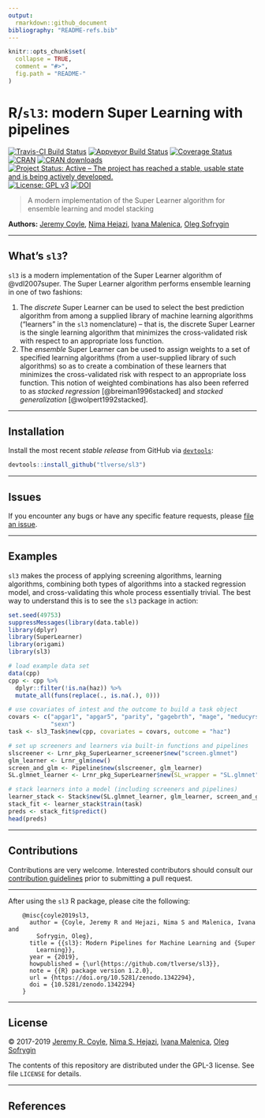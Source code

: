 ```yaml
---
output:
  rmarkdown::github_document
bibliography: "README-refs.bib"
---
```


<!-- README.md is generated from README.Rmd. Please edit that file -->

```r
knitr::opts_chunk$set(
  collapse = TRUE,
  comment = "#>",
  fig.path = "README-"
)
```

# R/`sl3`: modern Super Learning with pipelines

[![Travis-CI Build Status](https://travis-ci.org/tlverse/sl3.svg?branch=master)](https://travis-ci.org/tlverse/sl3)
[![Appveyor Build Status](https://ci.appveyor.com/api/projects/status/hagh8vidrdeacr7f?svg=true)](https://ci.appveyor.com/project/tlverse/sl3)
[![Coverage Status](https://img.shields.io/codecov/c/github/tlverse/sl3/master.svg)](https://codecov.io/github/tlverse/sl3?branch=master)
[![CRAN](http://www.r-pkg.org/badges/version/sl3)](http://www.r-pkg.org/pkg/sl3)
[![CRAN downloads](https://cranlogs.r-pkg.org/badges/sl3)](https://CRAN.R-project.org/package=sl3)
[![Project Status: Active – The project has reached a stable, usable state and is being actively developed.](https://www.repostatus.org/badges/latest/active.svg)](https://www.repostatus.org/#active)
[![License: GPL v3](https://img.shields.io/badge/License-GPL%20v3-blue.svg)](https://www.gnu.org/licenses/gpl-3.0)
[![DOI](https://zenodo.org/badge/DOI/10.5281/zenodo.1342294.svg)](https://doi.org/10.5281/zenodo.1342294)

> A modern implementation of the Super Learner algorithm for ensemble learning
> and model stacking

__Authors:__ [Jeremy Coyle](https://github.com/jeremyrcoyle), [Nima
Hejazi](https://github.com/nhejazi), [Ivana
Malenica](https://github.com/podTockom), [Oleg
Sofrygin](https://github.com/osofr)

---

## What's `sl3`?

`sl3` is a modern implementation of the Super Learner algorithm of
@vdl2007super. The Super Learner algorithm performs ensemble learning in one of
two fashions:

1. The _discrete_ Super Learner can be used to select the best prediction
   algorithm from among a supplied library of machine learning algorithms
   ("learners" in the `sl3` nomenclature) -- that is, the discrete Super Learner
   is the single learning algorithm that minimizes the cross-validated risk with
   respect to an appropriate loss function.
2. The _ensemble_ Super Learner can be used to assign weights to a set of
   specified learning algorithms (from a user-supplied library of such
   algorithms) so as to create a combination of these learners that minimizes
   the cross-validated risk with respect to an appropriate loss function. This
   notion of weighted combinations has also been referred to as _stacked
   regression_ [@breiman1996stacked] and _stacked generalization_
   [@wolpert1992stacked].

---

## Installation

<!--
For standard use, we recommend installing the package from
[CRAN](https://cran.r-project.org/) via

```r
install.packages("sl3")
```
-->

Install the most recent _stable release_ from GitHub via
[`devtools`](https://www.rstudio.com/products/rpackages/devtools/):

```r
devtools::install_github("tlverse/sl3")
```

---

## Issues

If you encounter any bugs or have any specific feature requests, please [file an
issue](https://github.com/tlverse/sl3/issues).

---

## Examples

`sl3` makes the process of applying screening algorithms, learning algorithms,
combining both types of algorithms into a stacked regression model, and
cross-validating this whole process essentially trivial. The best way to
understand this is to see the `sl3` package in action:

```r
set.seed(49753)
suppressMessages(library(data.table))
library(dplyr)
library(SuperLearner)
library(origami)
library(sl3)

# load example data set
data(cpp)
cpp <- cpp %>%
  dplyr::filter(!is.na(haz)) %>%
  mutate_all(funs(replace(., is.na(.), 0)))

# use covariates of intest and the outcome to build a task object
covars <- c("apgar1", "apgar5", "parity", "gagebrth", "mage", "meducyrs",
            "sexn")
task <- sl3_Task$new(cpp, covariates = covars, outcome = "haz")

# set up screeners and learners via built-in functions and pipelines
slscreener <- Lrnr_pkg_SuperLearner_screener$new("screen.glmnet")
glm_learner <- Lrnr_glm$new()
screen_and_glm <- Pipeline$new(slscreener, glm_learner)
SL.glmnet_learner <- Lrnr_pkg_SuperLearner$new(SL_wrapper = "SL.glmnet")

# stack learners into a model (including screeners and pipelines)
learner_stack <- Stack$new(SL.glmnet_learner, glm_learner, screen_and_glm)
stack_fit <- learner_stack$train(task)
preds <- stack_fit$predict()
head(preds)
```

---

## Contributions

Contributions are very welcome. Interested contributors should consult our
[contribution
guidelines](https://github.com/tlverse/sl3/blob/master/CONTRIBUTING.md) prior to
submitting a pull request.

---

After using the `sl3` R package, please cite the following:

        @misc{coyle2019sl3,
          author = {Coyle, Jeremy R and Hejazi, Nima S and Malenica, Ivana and
            Sofrygin, Oleg},
          title = {{sl3}: Modern Pipelines for Machine Learning and {Super
            Learning}},
          year = {2019},
          howpublished = {\url{https://github.com/tlverse/sl3}},
          note = {{R} package version 1.2.0},
          url = {https://doi.org/10.5281/zenodo.1342294},
          doi = {10.5281/zenodo.1342294}
        }

---

## License

&copy; 2017-2019 [Jeremy R. Coyle](https://github.com/jeremyrcoyle), [Nima S.
Hejazi](https://nimahejazi.org), [Ivana
Malenica](https://github.com/podTockom), [Oleg
Sofrygin](https://github.com/osofr)

The contents of this repository are distributed under the GPL-3 license. See
file `LICENSE` for details.

---

## References

